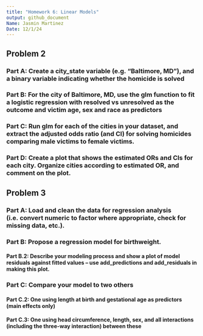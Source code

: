 ```yaml
---
title: "Homework 6: Linear Models" 
output: github_document
Name: Jasmin Martinez
Date: 12/1/24
---
```


## Problem 2 

### Part A: Create a city_state variable (e.g. “Baltimore, MD”), and a binary variable indicating whether the homicide is solved

### Part B: For the city of Baltimore, MD, use the glm function to fit a logistic regression with resolved vs unresolved as the outcome and victim age, sex and race as predictors

### Part C: Run glm for each of the cities in your dataset, and extract the adjusted odds ratio (and CI) for solving homicides comparing male victims to female victims.

### Part D: Create a plot that shows the estimated ORs and CIs for each city. Organize cities according to estimated OR, and comment on the plot. 

## Problem 3

### Part A: Load and clean the data for regression analysis (i.e. convert numeric to factor where appropriate, check for missing data, etc.).

### Part B: Propose a regression model for birthweight.

#### Part B.2: Describe your modeling process and show a plot of model residuals against fitted values – use add_predictions and add_residuals in making this plot.

### Part C: Compare your model to two others

#### Part C.2: One using length at birth and gestational age as predictors (main effects only)

#### Part C.3: One using head circumference, length, sex, and all interactions (including the three-way interaction) between these
